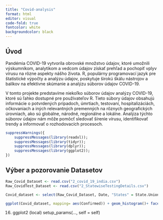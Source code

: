 ```yaml
---
title: "Covid-analysis"
format: html
editor: visual
code-fold: true
fontcolor: white
backgroundcolor: black
---
```


## Úvod

Pandémia COVID-19 vytvorila obrovské množstvo údajov, ktoré umožnili výskumníkom, analytikom a vedcom údajov získať prehľad a pochopiť vplyv vírusu na rôzne aspekty nášho života. R, populárny programovací jazyk pre štatistické výpočty a analýzu údajov, poskytuje širokú škálu nástrojov a balíkov na efektívne skúmanie a analýzu súborov údajov COVID-19.

V tomto projekte predstavíme niekoľko súborov údajov analýzy COVID-19, ktoré sú ľahko dostupné pre používateľov R. Tieto súbory údajov obsahujú informácie o potvrdených prípadoch, úmrtiach, testovaní, hospitalizáciách, očkovaniach a iných relevantných premenných na rôznych geografických úrovniach, ako sú globálne, národné, regionálne a lokálne. Analýza týchto súborov údajov nám môže pomôcť sledovať šírenie vírusu, identifikovať trendy a informovať o rozhodovacích procesoch.

```r
suppressWarnings({
    suppressMessages(library(readxl));
    suppressMessages(library(tidyr));
    suppressMessages(library(dplyr));
    suppressMessages(library(ggplot2));
})
```

## Výber a pozorovanie Datasetov

```r
Raw_Covid_Dataset <- read.csv("2_covid_19_india.csv")
Raw_CovidTest_Dataset <- read.csv("2_StatewiseTestingDetails.csv")  
```


```r
Covid_dataset <- select(Raw_Covid_Dataset, Date, "States" = State.UnionTerritory, Cured, Deaths, Confirmed)

ggplot(Covid_dataset, mapping= aes(Confirmed)) + geom_histogram()+ facet_wrap(vars(States), nrow = 5)

```
 16. ggplot2 (local) setup_params(..., self = self)

